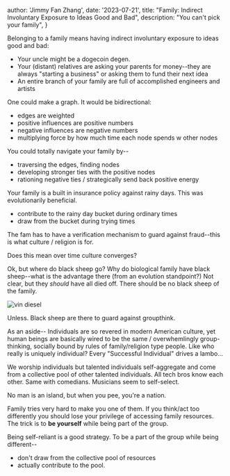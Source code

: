 
  author: 'Jimmy Fan Zhang',
  date: '2023-07-21',
  title: "Family: Indirect Involuntary Exposure to Ideas Good and Bad",
  description:
    "You can't pick your family",
}


Belonging to a family means having indirect involuntary exposure to ideas good and bad: 

* Your uncle might be a dogecoin degen.
* Your (distant) relatives are asking your parents for money--they are always "starting a business" or asking them to fund their next idea
* An entire branch of your family are full of accomplished engineers and artists

One could make a graph. It would be bidirectional:
* edges are weighted
* positive influences are positive numbers
* negative influences are negative numbers
* multiplying force by how much time each node spends w other nodes

You could totally navigate your family by--
* traversing the edges, finding nodes
* developing stronger ties with the positive nodes
* rationing negative ties / strategically send back positive energy

Your family is a built in insurance policy against rainy days. This was evolutionarily beneficial.
* contribute to the rainy day bucket during ordinary times
* draw from the bucket during trying times

The fam has to have a verification mechanism to guard against fraud--this is what culture / religion is for.

Does this mean over time culture converges?

Ok, but where do black sheep go? Why do biological family have black sheep--what is the advantage there (from an evolution standpoint?) Not clear, but they _should_ have all died off. There should be no black sheep of the family. 

<Image src={family} alt="vin diesel" />

Unless. Black sheep are there to guard against groupthink.

As an aside--
Individuals are so revered in modern American culture, yet human beings are basically wired to be the same / overwhemlingly group-thinking, socially bound by rules of family/religion type people. Like who really is uniquely individual? Every "Successful Individual" drives a lambo...

We worship individuals but talented individuals self-aggregate and come from a collective pool of other talented individuals. All tech bros know each other. Same with comedians. Musicians seem to self-select.

No man is an island, but when you pee, you're a nation.

Family tries very hard to make you one of them. If you think/act too differently you should lose your privilege of accessing family resources. The trick is to **be yourself** while being part of the group.

Being self-reliant is a good strategy. To be a part of the group while being different--
* don't draw from the collective pool of resources
* actually contribute to the pool.